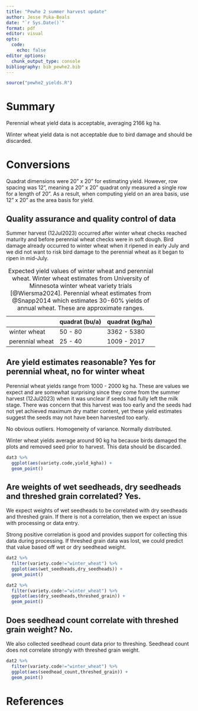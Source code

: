 ```yaml
---
title: "Pewhe 2 summer harvest update"
author: Jesse Puka-Beals
date: "`r Sys.Date()`"
format: pdf
editor: visual
opts:
  code:
    echo: false
editor_options: 
  chunk_output_type: console
bibliography: bib_pewhe2.bib
---
```


```r
source("pewhe2_yields.R")

```

# Summary

Perennial wheat yield data is acceptable, averaging 2166 kg ha.

Winter wheat yield data is not acceptable due to bird damage and should be discarded.

# Conversions

Quadrat dimensions were 20" x 20" for estimating yield. However, row spacing was 12", meaning a 20" x 20" quadrat only measured a single row for a length of 20". As a result, when computing yield on an area basis, use 12" x 20" as the area basis for yield.

## Quality assurance and quality control of data

Summer harvest (12Jul2023) occurred after winter wheat checks reached maturity and before perennial wheat checks were in soft dough. Bird damage already occurred to winter wheat when it ripened in early July and we did not want to risk bird damage to the perennial wheat as it began to ripen in mid-July.

|                 | quadrat (bu/a) | quadrat (kg/ha) |
|-----------------|----------------|-----------------|
| winter wheat    | 50 - 80        | 3362 - 5380     |
| perennial wheat | 25 - 40        | 1009 - 2017     |

: Expected yield values of winter wheat and perennial wheat. Winter wheat estimates from University of Minnesota winter wheat variety trials [@Wiersma2024]. Perennial wheat estimates from @Snapp2014 which estimates 30-60% yields of annual wheat. These are approximate ranges.

## Are yield estimates reasonable? Yes for perennial wheat, no for winter wheat

Perennial wheat yields range from 1000 - 2000 kg ha. These are values we expect and are somewhat surprising since they come from the summer harvest (12Jul2023) when it was unclear if seeds had fully left the milk stage. There was concern that this harvest was too early and the seeds had not yet achieved maximum dry matter content, yet these yield estimates suggest the seeds may not have been harvested too early.

No obvious outliers. Homogeneity of variance. Normally distributed.

Winter wheat yields average around 90 kg ha because birds damaged the plots and removed seed prior to harvest. This data should be discarded.

```r
dat3 %>% 
  ggplot(aes(variety.code,yield_kgha)) +
  geom_point()
```

## Are weights of wet seedheads, dry seedheads and threshed grain correlated? Yes.

We expect weights of wet seedheads to be correlated with dry seedheads and threshed grain. If there is not a correlation, then we expect an issue with processing or data entry.

Strong positive correlation is good and provides support for collecting this data during processing. If threshed grain data was lost, we could predict that value based off wet or dry seedhead weight.

```r
dat2 %>% 
  filter(variety.code!="winter_wheat") %>% 
  ggplot(aes(wet_seedheads,dry_seedheads)) +
  geom_point()

dat2 %>% 
  filter(variety.code!="winter_wheat") %>% 
  ggplot(aes(dry_seedheads,threshed_grain)) +
  geom_point()

```

## Does seedhead count correlate with threshed grain weight? No.

We also collected seedhead count data prior to threshing. Seedhead count does not correlate strongly with threshed grain weight.

```r
dat2 %>% 
  filter(variety.code!="winter_wheat") %>% 
  ggplot(aes(seedhead_count,threshed_grain)) +
  geom_point()
```

# References
